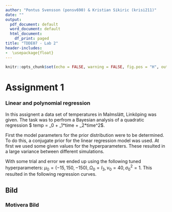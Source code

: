 ```yaml
---
author: "Pontus Svensson (ponsv690) & Kristian Sikiric (krisi211)"
date: ""
output:
  pdf_document: default
  word_document: default
  html_document:
    df_print: paged
title: "TDDE07 - Lab 2"
header-includes:
-  \usepackage{float}
---
```


```r
knitr::opts_chunk$set(echo = FALSE, warning = FALSE, fig.pos = "H", out.extra = "", fig.width = 5, fig.height = 5, fig.align = "center", cache = FALSE)
```

# Assignment 1
### Linear and polynomial regression

In this assignent a data set of temperatures in Malmslätt, Linköping was given. The task was to perfrom a Bayesian analysis of a quadratic regression $ temp = \beta_0 + \beta_1*time + \beta_2*time^2$. 

First the model parameters for the prior distribution were to be determined. To do this, a conjugate prior for the linear regression model was used. At first we used some given values for the hyperparameters. These resulted in a large variance between different simulations. 

With some trial and error we ended up using the following tuned hyperparameters: $\mu_0 = (-15, 150, -150), \Omega_0 = I_3, \nu_0 = 40, \sigma^2_0 = 1$. This resulted in the following regression curves. 

## Bild

### Motivera Bild ###